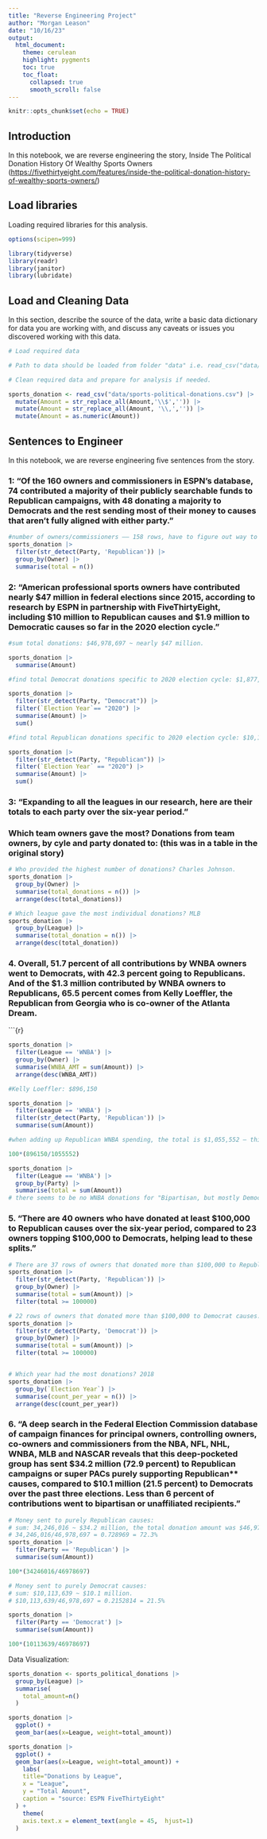 ```yaml
---
title: "Reverse Engineering Project"
author: "Morgan Leason"
date: "10/16/23"
output:
  html_document:
    theme: cerulean
    highlight: pygments
    toc: true
    toc_float:
      collapsed: true
      smooth_scroll: false
---
```


```r
knitr::opts_chunk$set(echo = TRUE)
```

## Introduction

In this notebook, we are reverse engineering the story, Inside The Political Donation History Of Wealthy Sports Owners (<https://fivethirtyeight.com/features/inside-the-political-donation-history-of-wealthy-sports-owners/>)

## Load libraries

Loading required libraries for this analysis.

```r
options(scipen=999)

library(tidyverse)
library(readr)
library(janitor)
library(lubridate)
```

## Load and Cleaning Data

In this section, describe the source of the data, write a basic data dictionary for data you are working with, and discuss any caveats or issues you discovered working with this data.

```r
# Load required data

# Path to data should be loaded from folder "data" i.e. read_csv("data/name_of_data.csv")

# Clean required data and prepare for analysis if needed.

sports_donation <- read_csv("data/sports-political-donations.csv") |>
  mutate(Amount = str_replace_all(Amount,'\\$','')) |>
  mutate(Amount = str_replace_all(Amount, '\\,','')) |>
  mutate(Amount = as.numeric(Amount))

```

## Sentences to Engineer

In this notebook, we are reverse engineering five sentences from the story.

### 1: "Of the 160 owners and commissioners in ESPN's database, 74 contributed a majority of their publicly searchable funds to Republican campaigns, with 48 donating a majority to Democrats and the rest sending most of their money to causes that aren't fully aligned with either party."

```r
#number of owners/commissioners —— 158 rows, have to figure out way to get both owners and commisioners for the "more than 160 owners and commisioners"
sports_donation |>
  filter(str_detect(Party, 'Republican')) |>
  group_by(Owner) |> 
  summarise(total = n())
```

### 2: "American professional sports owners have contributed nearly \$47 million in federal elections since 2015, according to research by ESPN in partnership with FiveThirtyEight, including \$10 million to Republican causes and \$1.9 million to Democratic causes so far in the 2020 election cycle."

```r
#sum total donations: $46,978,697 ~ nearly $47 million.

sports_donation |>
  summarise(Amount)

#find total Democrat donations specific to 2020 election cycle: $1,877,133 ~ $1.9 million.

sports_donation |>
  filter(str_detect(Party, "Democrat")) |>
  filter(`Election Year`== "2020") |>
  summarise(Amount) |>
  sum()

#find total Republican donations specific to 2020 election cycle: $10,111,284 ~ $10 million.

sports_donation |>
  filter(str_detect(Party, "Republican")) |>
  filter(`Election Year` == "2020") |>
  summarise(Amount) |>
  sum()

```

### 3: "Expanding to all the leagues in our research, here are their totals to each party over the six-year period."

### Which team owners gave the most? Donations from team owners, by cyle and party donated to: (this was in a table in the original story)

```r
# Who provided the highest number of donations? Charles Johnson.
sports_donation |>
  group_by(Owner) |>
  summarise(total_donations = n()) |>
  arrange(desc(total_donations))

# Which league gave the most individual donations? MLB
sports_donation |>
  group_by(League) |>
  summarise(total_donation = n()) |>
  arrange(desc(total_donation))

```

### 4. Overall, 51.7 percent of all contributions by WNBA owners went to Democrats, with 42.3 percent going to Republicans. And of the \$1.3 million contributed by WNBA owners to Republicans, 65.5 percent comes from Kelly Loeffler, the Republican from Georgia who is co-owner of the Atlanta Dream.

\`\`\`{r}

```r
sports_donation |>
  filter(League == 'WNBA') |>
  group_by(Owner) |>
  summarise(WNBA_AMT = sum(Amount)) |>
  arrange(desc(WNBA_AMT))

#Kelly Loeffler: $896,150

sports_donation |>
  filter(League == 'WNBA') |>
  filter(str_detect(Party, 'Republican')) |>
  summarise(sum(Amount))

#when adding up Republican WNBA spending, the total is $1,055,552 — this is not $1.3m, have to figure out why.

100*(896150/1055552)

sports_donation |>
  filter(League == 'WNBA') |>
  group_by(Party) |>
  summarise(total = sum(Amount))
# there seems to be no WNBA donations for "Bipartisan, but mostly Democrat."

```

### 5. "There are 40 owners who have donated at least \$100,000 to Republican causes over the six-year period, compared to 23 owners topping \$100,000 to Democrats, helping lead to these splits."

```r
# There are 37 rows of owners that donated more than $100,000 to Republican causes.
sports_donation |>
  filter(str_detect(Party, 'Republican')) |>
  group_by(Owner) |>
  summarise(total = sum(Amount)) |>
  filter(total >= 100000)

# 22 rows of owners that donated more than $100,000 to Democrat causes.
sports_donation |>
  filter(str_detect(Party, 'Democrat')) |>
  group_by(Owner) |>
  summarise(total = sum(Amount)) |>
  filter(total >= 100000)


# Which year had the most donations? 2018
sports_donation |>
  group_by(`Election Year`) |>
  summarise(count_per_year = n()) |>
  arrange(desc(count_per_year))
```

### 6. "A deep search in the Federal Election Commission database of campaign finances for principal owners, controlling owners, co-owners and commissioners from the NBA, NFL, NHL, WNBA, MLB and NASCAR reveals that this deep-pocketed group has sent \$34.2 million (72.9 percent) to Republican campaigns or super PACs purely supporting Republican\*\* causes, compared to \$10.1 million (21.5 percent) to Democrats over the past three elections. Less than 6 percent of contributions went to bipartisan or unaffiliated recipients."

```r
# Money sent to purely Republican causes: 
# sum: 34,246,016 ~ $34.2 million, the total donation amount was $46,978,697
# 34,246,016/46,978,697 = 0.728969 = 72.3%
sports_donation |>
  filter(Party == 'Republican') |>
  summarise(sum(Amount))

100*(34246016/46978697)

# Money sent to purely Democrat causes:
# sum: $10,113,639 ~ $10.1 million.
# $10,113,639/46,978,697 = 0.2152814 = 21.5%

sports_donation |>
  filter(Party == 'Democrat') |>
  summarise(sum(Amount))

100*(10113639/46978697)
```

Data Visualization:

```r
sports_donation <- sports_political_donations |>
  group_by(League) |>
  summarise(
    total_amount=n()
  )
```

```r
sports_donation |>
  ggplot() +
  geom_bar(aes(x=League, weight=total_amount))
```

```r
sports_donation |>
  ggplot() +
  geom_bar(aes(x=League, weight=total_amount)) +
    labs(
    title="Donations by League",
    x = "League",
    y = "Total Amount",
    caption = "source: ESPN FiveThirtyEight"
  ) +
    theme(
    axis.text.x = element_text(angle = 45,  hjust=1)
  )
```
